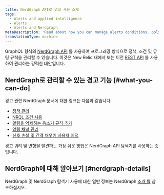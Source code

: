 ```yaml
---
title: NerdGraph API로 경고 사용 소개
tags:
  - Alerts and applied intelligence
  - Alerts
  - Alerts and Nerdgraph
metaDescription: 'Read about how you can manage alerts conditions, policies, and muting rules using NerdGraph.'
translationType: machine
---
```




GraphQL 형식의 [NerdGraph API](/docs/apis/nerdgraph/get-started/introduction-new-relic-nerdgraph) 를 사용하여 프로그래밍 방식으로 정책, 조건 및 뮤팅 규칙을 관리할 수 있습니다. 이것은 New Relic 내에서 또는 이전 [REST API](/docs/alerts/rest-api-alerts/new-relic-alerts-rest-api/rest-api-calls-new-relic-alerts) 를 사용하여 관리하는 강력한 대안입니다.

## NerdGraph로 관리할 수 있는 경고 기능 [#what-you-can-do]

경고 관련 NerdGraph 문서에 대한 링크는 다음과 같습니다.

* [정책 관리](/docs/alerts/alerts-nerdgraph/nerdgraph-examples/nerdgraph-api-alerts-policies)
* [NRQL 조건 사용](/docs/alerts/alerts-nerdgraph/nerdgraph-examples/nerdgraph-api-alerts-nrql-conditions)
* [알림을 억제하는 음소거 규칙 추가](/docs/alerts/new-relic-alerts/managing-notification-channels/muting-rules-suppress-notifications)
* [알림 채널 관리](/docs/alerts-applied-intelligence/new-relic-alerts/alerts-nerdgraph/nerdgraph-api-notification-channels)
* [신호 손실 및 간격 채우기 사용자 지정](/docs/alerts-applied-intelligence/new-relic-alerts/alerts-nerdgraph/nerdgraph-api-loss-signal-gap-filling)

경고 쿼리 및 변형을 발견하는 가장 쉬운 방법은 NerdGraph API 탐색기를 사용하는 것입니다.

## NerdGraph에 대해 알아보기 [#nerdgraph-details]

NerdGraph 및 NerdGraph 탐색기 사용에 대한 일반 정보는 NerdGraph [소개 를](/docs/apis/nerdgraph/get-started/introduction-new-relic-nerdgraph) 참조하십시오.
